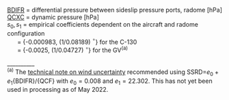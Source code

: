 <p class=box>
[BDIFR](#bdifr) = differential pressure between sideslip pressure ports, radome
[hPa]  
[QCXC](#qcx) = dynamic pressure [hPa]  
$s_{0},\,s{}_{1}$ = empirical
coefficients dependent on the aircraft and radome configuration  
\ \ \ \ \  = {-0.000983, (1/0.08189) $^\circ$} for the
C-130  
\ \ \ \ \  = {-0.0025, (1/0.04727) $^\circ$} for the GV^(a)^  
</p><p class=box2>
\begin{equation}
\mathrm{\{SSRD\}} = s_{1}(\frac{\mathrm{\{BDIFR\}}}{\{\mathrm{QCXC}\}}+s_{0})
(\#eq:SSRD)
\end{equation}
\_\_\_\_\_\_\_\_\_\_  
^(a)^ The [technical note on wind uncertainty](http://dx.doi.org/10.5065/D60G3HJ8)
recommended using SSRD=$e_{0}+e_{1}$\{BDIFR\}/\{QCF\} with $e_{0}=0.008$
and $e_{1}=22.302$. This has not yet been used in processing as of
May 2022.  
</p>  

